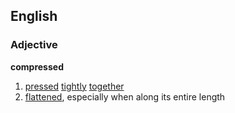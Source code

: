 ==English==
===Adjective===
'''compressed'''
# [[press]]ed [[tight]]ly [[together]]
# [[flatten]]ed, especially when along its entire length